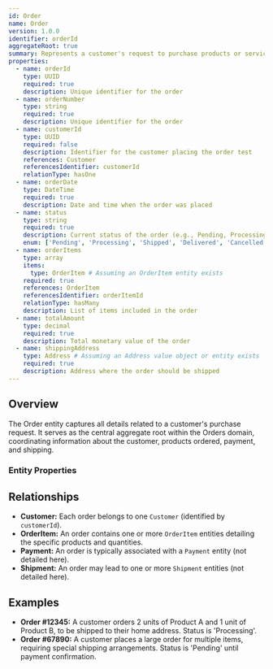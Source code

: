 ```yaml
---
id: Order
name: Order
version: 1.0.0
identifier: orderId
aggregateRoot: true
summary: Represents a customer's request to purchase products or services.
properties:
  - name: orderId
    type: UUID
    required: true
    description: Unique identifier for the order
  - name: orderNumber
    type: string
    required: true
    description: Unique identifier for the order
  - name: customerId
    type: UUID
    required: false
    description: Identifier for the customer placing the order test
    references: Customer
    referencesIdentifier: customerId
    relationType: hasOne
  - name: orderDate
    type: DateTime
    required: true
    description: Date and time when the order was placed
  - name: status
    type: string
    required: true
    description: Current status of the order (e.g., Pending, Processing, Shipped, Delivered, Cancelled)
    enum: ['Pending', 'Processing', 'Shipped', 'Delivered', 'Cancelled']
  - name: orderItems
    type: array
    items:
      type: OrderItem # Assuming an OrderItem entity exists
    required: true
    references: OrderItem
    referencesIdentifier: orderItemId
    relationType: hasMany
    description: List of items included in the order
  - name: totalAmount
    type: decimal
    required: true
    description: Total monetary value of the order
  - name: shippingAddress
    type: Address # Assuming an Address value object or entity exists
    required: true
    description: Address where the order should be shipped
---
```


## Overview

The Order entity captures all details related to a customer's purchase request. It serves as the central aggregate root within the Orders domain, coordinating information about the customer, products ordered, payment, and shipping.

### Entity Properties
<EntityPropertiesTable />

## Relationships

*   **Customer:** Each order belongs to one `Customer` (identified by `customerId`).
*   **OrderItem:** An order contains one or more `OrderItem` entities detailing the specific products and quantities.
*   **Payment:** An order is typically associated with a `Payment` entity (not detailed here).
*   **Shipment:** An order may lead to one or more `Shipment` entities (not detailed here).

## Examples

*   **Order #12345:** A customer orders 2 units of Product A and 1 unit of Product B, to be shipped to their home address. Status is 'Processing'.
*   **Order #67890:** A customer places a large order for multiple items, requiring special shipping arrangements. Status is 'Pending' until payment confirmation.

